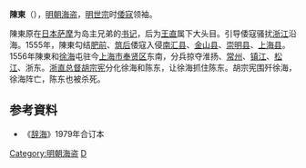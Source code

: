 {{他用
|subject=明朝海盗
|other=同名或類似名的其它條目描述
|陈东
}}

{{Infobox pirate
|name= 陈东
|image=
|caption=
|nickname=
|alias=
|nationality=[[明朝|大明]]
|type=海盗
|birth_date =？
|birth_place =大明
|death_date =1556年
|death_place =[[浙江承宣布政使司|浙江承宣布政使司]][[嘉兴府|嘉兴府]]
|allegiance= 
|serviceyears=16世紀
|base of operations=
|rank= 
|commands=
|battles=
|wealth=
|laterwork= 
|relatives =
}}
'''陳東'''（{{bd|？||1556年||catIdx=C}}），[[明朝|明朝]][[海盗|海盗]]，[[明世宗|明世宗]]时[[倭寇|倭寇]]领袖。

陳東原在[[日本|日本]][[萨摩|萨摩]]为岛主兄弟的[[书记|书记]]，后为[[王直|王直]]属下大头目。引导倭寇骚扰[[浙江|浙江]]沿海。1555年，陳東勾结[[肥前|肥前]]、[[筑后|筑后]]倭寇入侵[[南汇县|南汇县]]、[[金山县|金山县]]、[[崇明县|崇明县]]、[[上海县|上海县]]。1556年陳東和[[徐海|徐海]]屯驻今[[上海市|上海市]][[奉贤区|奉贤区]]东南，分兵掠夺淮扬、[[常州|常州]]、[[镇江|镇江]]、[[松江|松江]]、浙东。[[浙直总督|浙直总督]][[胡宗宪|胡宗宪]]分化徐海和陈东，让徐海抓住陈东。胡宗宪围歼徐海，徐海阵亡，陈东也被杀死。

== 参考資料 ==
*《[[辞海|辞海]]》1979年合订本

{{DEFAULTSORT:C陈}}
[[Category:明朝海盗|Category:明朝海盗]]
[[Category:陈姓|D]]